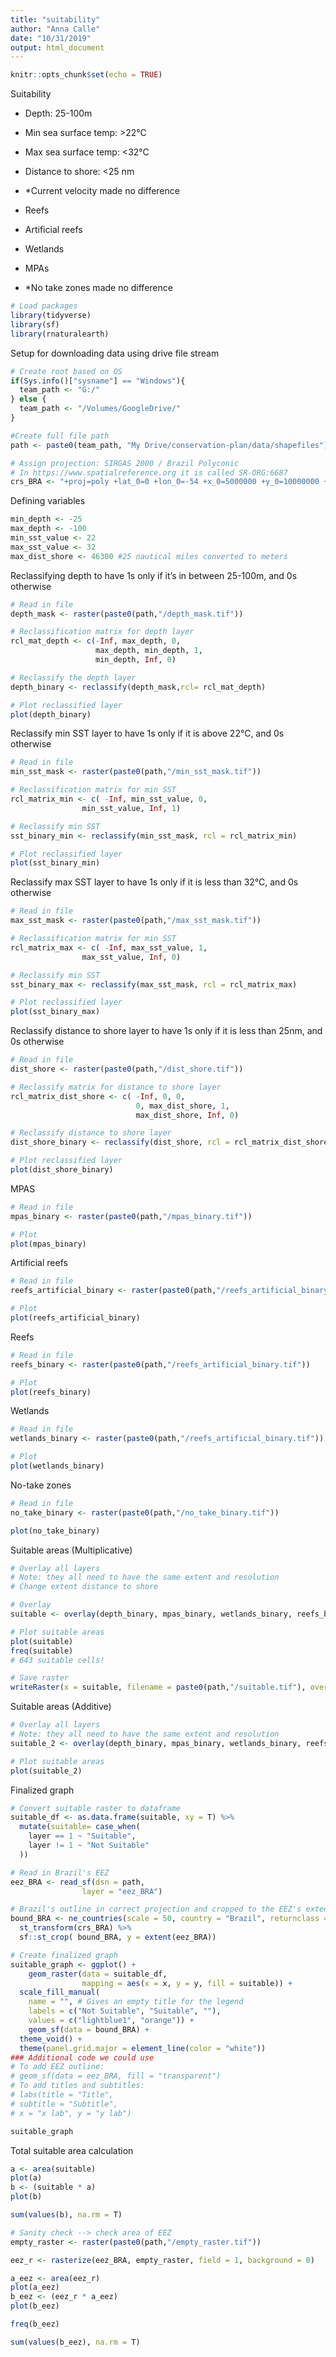 ```yaml
---
title: "suitability"
author: "Anna Calle"
date: "10/31/2019"
output: html_document
---
```


```r
knitr::opts_chunk$set(echo = TRUE)
```

Suitability 

- Depth: 25-100m
- Min sea surface temp: >22°C
- Max sea surface temp: <32°C
- Distance to shore: <25 nm
- *Current velocity made no difference

- Reefs
- Artificial reefs
- Wetlands
- MPAs
- *No take zones made no difference

```r
# Load packages
library(tidyverse)
library(sf)
library(rnaturalearth)
```

Setup for downloading data using drive file stream
```r
# Create root based on OS
if(Sys.info()["sysname"] == "Windows"){
  team_path <- "G:/"
} else {
  team_path <- "/Volumes/GoogleDrive/"
}

#Create full file path
path <- paste0(team_path, "My Drive/conservation-plan/data/shapefiles")

# Assign projection: SIRGAS 2000 / Brazil Polyconic
# In https://www.spatialreference.org it is called SR-ORG:6687
crs_BRA <- "+proj=poly +lat_0=0 +lon_0=-54 +x_0=5000000 +y_0=10000000 +ellps=GRS80 +towgs84=0,0,0,0,0,0,0 +units=m +no_defs"

```


Defining variables
```r
min_depth <- -25
max_depth <- -100
min_sst_value <- 22
max_sst_value <- 32
max_dist_shore <- 46300 #25 nautical miles converted to meters

```



Reclassifying depth to have 1s only if it's in between 25-100m, and 0s otherwise

```r
# Read in file
depth_mask <- raster(paste0(path,"/depth_mask.tif"))

# Reclassification matrix for depth layer
rcl_mat_depth <- c(-Inf, max_depth, 0,
                   max_depth, min_depth, 1,
                   min_depth, Inf, 0)

# Reclassify the depth layer
depth_binary <- reclassify(depth_mask,rcl= rcl_mat_depth)

# Plot reclassified layer
plot(depth_binary)

```

Reclassify min SST layer to have 1s only if it is above 22°C, and 0s otherwise
```r
# Read in file
min_sst_mask <- raster(paste0(path,"/min_sst_mask.tif"))

# Reclassification matrix for min SST
rcl_matrix_min <- c( -Inf, min_sst_value, 0,
                min_sst_value, Inf, 1)

# Reclassify min SST
sst_binary_min <- reclassify(min_sst_mask, rcl = rcl_matrix_min)

# Plot reclassified layer
plot(sst_binary_min)
```


Reclassify max SST layer to have 1s only if it is less than 32°C, and 0s otherwise
```r
# Read in file
max_sst_mask <- raster(paste0(path,"/max_sst_mask.tif"))

# Reclassification matrix for min SST
rcl_matrix_max <- c( -Inf, max_sst_value, 1,
                max_sst_value, Inf, 0)

# Reclassify min SST
sst_binary_max <- reclassify(max_sst_mask, rcl = rcl_matrix_max)

# Plot reclassified layer
plot(sst_binary_max)
```

Reclassify distance to shore layer to have 1s only if it is less than 25nm, and 0s otherwise
```r
# Read in file
dist_shore <- raster(paste0(path,"/dist_shore.tif"))

# Reclassify matrix for distance to shore layer
rcl_matrix_dist_shore <- c( -Inf, 0, 0,
                            0, max_dist_shore, 1,
                            max_dist_shore, Inf, 0)

# Reclassify distance to shore layer
dist_shore_binary <- reclassify(dist_shore, rcl = rcl_matrix_dist_shore)

# Plot reclassified layer
plot(dist_shore_binary)
```


MPAS
```r
# Read in file
mpas_binary <- raster(paste0(path,"/mpas_binary.tif"))

# Plot
plot(mpas_binary)

```

Artificial reefs
```r
# Read in file
reefs_artificial_binary <- raster(paste0(path,"/reefs_artificial_binary.tif"))

# Plot
plot(reefs_artificial_binary)

```

Reefs
```r
# Read in file
reefs_binary <- raster(paste0(path,"/reefs_artificial_binary.tif"))

# Plot
plot(reefs_binary)

```

Wetlands
```r
# Read in file
wetlands_binary <- raster(paste0(path,"/reefs_artificial_binary.tif"))

# Plot
plot(wetlands_binary)

```

No-take zones
```r
# Read in file
no_take_binary <- raster(paste0(path,"/no_take_binary.tif"))

plot(no_take_binary)

```


Suitable areas (Multiplicative)
```r
# Overlay all layers
# Note: they all need to have the same extent and resolution
# Change extent distance to shore 

# Overlay
suitable <- overlay(depth_binary, mpas_binary, wetlands_binary, reefs_binary, reefs_artificial_binary, no_take_binary, dist_shore_binary, fun = function(a,b,c,d,e,f,g){a*b*c*d*e*f*g})

# Plot suitable areas
plot(suitable)
freq(suitable)
# 643 suitable cells!

# Save raster
writeRaster(x = suitable, filename = paste0(path,"/suitable.tif"), overwrite = T)
```

Suitable areas (Additive)
```r
# Overlay all layers
# Note: they all need to have the same extent and resolution
suitable_2 <- overlay(depth_binary, mpas_binary, wetlands_binary, reefs_binary, reefs_artificial_binary, no_take_binary, dist_shore_binary, fun = function(a,b,c,d,e,f,g){a+b+c+d+e+f+g})

# Plot suitable areas
plot(suitable_2)
```

Finalized graph
```r
# Convert suitable raster to dataframe
suitable_df <- as.data.frame(suitable, xy = T) %>% 
  mutate(suitable= case_when(
    layer == 1 ~ "Suitable",
    layer != 1 ~ "Not Suitable"
  ))

# Read in Brazil's EEZ
eez_BRA <- read_sf(dsn = path,
                layer = "eez_BRA")

# Brazil's outline in correct projection and cropped to the EEZ's extent
bound_BRA <- ne_countries(scale = 50, country = "Brazil", returnclass = "sf") %>%
  st_transform(crs_BRA) %>% 
  sf::st_crop( bound_BRA, y = extent(eez_BRA))

# Create finalized graph
suitable_graph <- ggplot() +
    geom_raster(data = suitable_df,
                mapping = aes(x = x, y = y, fill = suitable)) +
  scale_fill_manual(
    name = "", # Gives an empty title for the legend
    labels = c("Not Suitable", "Suitable", ""),
    values = c("lightblue1", "orange")) +
    geom_sf(data = bound_BRA) +
  theme_void() +
  theme(panel.grid.major = element_line(color = "white"))
### Additional code we could use
# To add EEZ outline:
# geom_sf(data = eez_BRA, fill = "transparent")
# To add titles and subtitles:
# labs(title = "Title",
# subtitle = "Subtitle",
# x = "x lab", y = "y lab")

suitable_graph
```


Total suitable area calculation
```r
a <- area(suitable)
plot(a)
b <- (suitable * a)
plot(b)

sum(values(b), na.rm = T)
```

```r
# Sanity check --> check area of EEZ
empty_raster <- raster(paste0(path,"/empty_raster.tif"))

eez_r <- rasterize(eez_BRA, empty_raster, field = 1, background = 0)

a_eez <- area(eez_r)
plot(a_eez)
b_eez <- (eez_r * a_eez)
plot(b_eez)

freq(b_eez)

sum(values(b_eez), na.rm = T)
```



